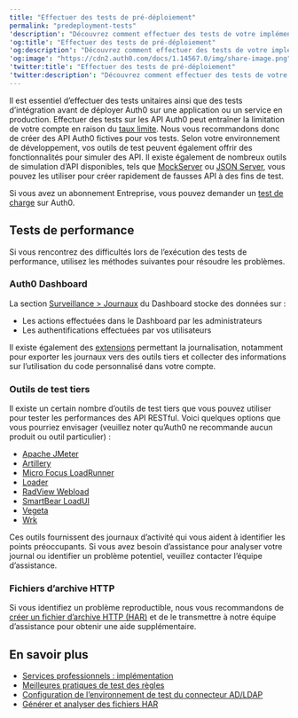 ---
title: "Effectuer des tests de pré-déploiement"
permalink: "predeployment-tests"
'description': "Découvrez comment effectuer des tests de votre implémentation Auth0 avant le déploiement dans les environnements de production."
'og:title': "Effectuer des tests de pré-déploiement"
'og:description': "Découvrez comment effectuer des tests de votre implémentation Auth0 avant le déploiement dans les environnements de production."
'og:image': "https://cdn2.auth0.com/docs/1.14567.0/img/share-image.png"
'twitter:title': "Effectuer des tests de pré-déploiement"
'twitter:description': "Découvrez comment effectuer des tests de votre implémentation Auth0 avant le déploiement dans les environnements de production."
---

Il est essentiel d’effectuer des tests unitaires ainsi que des tests d’intégration avant de déployer Auth0 sur une application ou un service en production. Effectuer des tests sur les API Auth0 peut entraîner la limitation de votre compte en raison du [taux limite](/docs/fr-ca/troubleshoot/customer-support/operational-policies/rate-limit-policy). Nous vous recommandons donc de créer des API Auth0 fictives pour vos tests. Selon votre environnement de développement, vos outils de test peuvent également offrir des fonctionnalités pour simuler des API. Il existe également de nombreux outils de simulation d’API disponibles, tels que [MockServer](http://www.mock-server.com/) ou [JSON Server](https://github.com/typicode/json-server), vous pouvez les utiliser pour créer rapidement de fausses API à des fins de test.

Si vous avez un abonnement Entreprise, vous pouvez demander un [test de charge](/docs/fr-ca/troubleshoot/customer-support/operational-policies/load-testing-policy) sur Auth0.

## Tests de performance

Si vous rencontrez des difficultés lors de l’exécution des tests de performance, utilisez les méthodes suivantes pour résoudre les problèmes.

### Auth0 Dashboard

La section [Surveillance > Journaux](https://manage.auth0.com/#/logs) du Dashboard stocke des données sur :

* Les actions effectuées dans le Dashboard par les administrateurs
* Les authentifications effectuées par vos utilisateurs

Il existe également des [extensions](/docs/fr-ca/customize/extensions) permettant la journalisation, notamment pour exporter les journaux vers des outils tiers et collecter des informations sur l’utilisation du code personnalisé dans votre compte.

### Outils de test tiers

Il existe un certain nombre d’outils de test tiers que vous pouvez utiliser pour tester les performances des API RESTful. Voici quelques options que vous pourriez envisager (veuillez noter qu’Auth0 ne recommande aucun produit ou outil particulier) :

* [Apache JMeter](http://jmeter.apache.org/)
* [Artillery](https://artillery.io/)
* [Micro Focus LoadRunner](https://www.radview.com/)
* [Loader](https://loader.io/)
* [RadView Webload](https://www.radview.com/)
* [SmartBear LoadUI](https://smartbear.com/)
* [Vegeta](https://github.com/tsenart/vegeta)
* [Wrk](https://github.com/wg/wrk)

Ces outils fournissent des journaux d’activité qui vous aident à identifier les points préoccupants. Si vous avez besoin d’assistance pour analyser votre journal ou identifier un problème potentiel, veuillez contacter l’équipe d’assistance.

### Fichiers d’archive HTTP

Si vous identifiez un problème reproductible, nous vous recommandons de [créer un fichier d’archive HTTP (HAR)](/docs/fr-ca/troubleshoot/troubleshooting-tools/generate-and-analyze-har-files) et de le transmettre à notre équipe d’assistance pour obtenir une aide supplémentaire.

## En savoir plus

* [Services professionnels : implémentation](/docs/fr-ca/get-started/professional-services/implement)
* [Meilleures pratiques de test des règles](/docs/fr-ca/rules-best-practices/rules-testing-best-practices)
* [Configuration de l’environnement de test du connecteur AD/LDAP](/docs/fr-ca/authenticate/identity-providers/enterprise-identity-providers/active-directory-ldap/ad-ldap-connector/ad-ldap-connector-test-environment)
* [Générer et analyser des fichiers HAR](/docs/fr-ca/troubleshoot/troubleshooting-tools/generate-and-analyze-har-files)